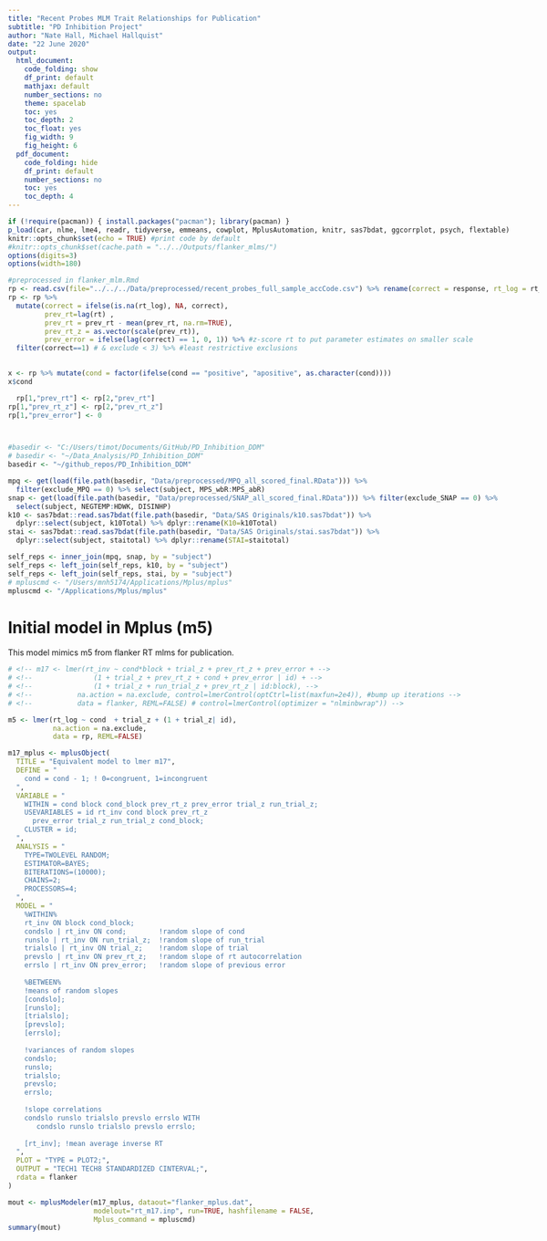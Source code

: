 ```yaml
---
title: "Recent Probes MLM Trait Relationships for Publication"
subtitle: "PD Inhibition Project"
author: "Nate Hall, Michael Hallquist"
date: "22 June 2020"
output:
  html_document:
    code_folding: show
    df_print: default
    mathjax: default
    number_sections: no
    theme: spacelab
    toc: yes
    toc_depth: 2
    toc_float: yes
    fig_width: 9 
    fig_height: 6 
  pdf_document:
    code_folding: hide
    df_print: default
    number_sections: no
    toc: yes
    toc_depth: 4
---
```

<style type="text/css">
body{ max-width: 2000px; margin: auto; padding: 1em; }
</style>

```r
if (!require(pacman)) { install.packages("pacman"); library(pacman) }
p_load(car, nlme, lme4, readr, tidyverse, emmeans, cowplot, MplusAutomation, knitr, sas7bdat, ggcorrplot, psych, flextable)
knitr::opts_chunk$set(echo = TRUE) #print code by default
#knitr::opts_chunk$set(cache.path = "../../Outputs/flanker_mlms/")
options(digits=3)
options(width=180)

#preprocessed in flanker_mlm.Rmd
rp <- read.csv(file="../../../Data/preprocessed/recent_probes_full_sample_accCode.csv") %>% rename(correct = response, rt_log = rt_log_trim_grp, conflict = cond, cond = stim, id = subj_idx) 
rp <- rp %>% 
  mutate(correct = ifelse(is.na(rt_log), NA, correct),
         prev_rt=lag(rt) ,
         prev_rt = prev_rt - mean(prev_rt, na.rm=TRUE),
         prev_rt_z = as.vector(scale(prev_rt)),
         prev_error = ifelse(lag(correct) == 1, 0, 1)) %>% #z-score rt to put parameter estimates on smaller scale
  filter(correct==1) # & exclude < 3) %>% #least restrictive exclusions
  

x <- rp %>% mutate(cond = factor(ifelse(cond == "positive", "apositive", as.character(cond))))
x$cond

  rp[1,"prev_rt"] <- rp[2,"prev_rt"]
rp[1,"prev_rt_z"] <- rp[2,"prev_rt_z"]
rp[1,"prev_error"] <- 0



#basedir <- "C:/Users/timot/Documents/GitHub/PD_Inhibition_DDM"
# basedir <- "~/Data_Analysis/PD_Inhibition_DDM" 
basedir <- "~/github_repos/PD_Inhibition_DDM" 

mpq <- get(load(file.path(basedir, "Data/preprocessed/MPQ_all_scored_final.RData"))) %>% 
  filter(exclude_MPQ == 0) %>% select(subject, MPS_wbR:MPS_abR)
snap <- get(load(file.path(basedir, "Data/preprocessed/SNAP_all_scored_final.RData"))) %>% filter(exclude_SNAP == 0) %>% 
  select(subject, NEGTEMP:HDWK, DISINHP)
k10 <- sas7bdat::read.sas7bdat(file.path(basedir, "Data/SAS Originals/k10.sas7bdat")) %>%
  dplyr::select(subject, k10Total) %>% dplyr::rename(K10=k10Total)
stai <- sas7bdat::read.sas7bdat(file.path(basedir, "Data/SAS Originals/stai.sas7bdat")) %>%
  dplyr::select(subject, staitotal) %>% dplyr::rename(STAI=staitotal)

self_reps <- inner_join(mpq, snap, by = "subject")
self_reps <- left_join(self_reps, k10, by = "subject")
self_reps <- left_join(self_reps, stai, by = "subject")
# mpluscmd <- "/Users/mnh5174/Applications/Mplus/mplus"
mpluscmd <- "/Applications/Mplus/mplus"
```


# Initial model in Mplus (m5)

This model mimics m5 from flanker RT mlms for publication. 

```r
# <!-- m17 <- lmer(rt_inv ~ cond*block + trial_z + prev_rt_z + prev_error + -->
# <!--               (1 + trial_z + prev_rt_z + cond + prev_error | id) + -->
# <!--               (1 + trial_z + run_trial_z + prev_rt_z | id:block), -->
# <!--           na.action = na.exclude, control=lmerControl(optCtrl=list(maxfun=2e4)), #bump up iterations -->
# <!--           data = flanker, REML=FALSE) # control=lmerControl(optimizer = "nlminbwrap")) -->

m5 <- lmer(rt_log ~ cond  + trial_z + (1 + trial_z| id),
           na.action = na.exclude,
           data = rp, REML=FALSE)

```

```r
m17_mplus <- mplusObject(
  TITLE = "Equivalent model to lmer m17",
  DEFINE = "
    cond = cond - 1; ! 0=congruent, 1=incongruent
  ",
  VARIABLE = "
    WITHIN = cond block cond_block prev_rt_z prev_error trial_z run_trial_z;
    USEVARIABLES = id rt_inv cond block prev_rt_z 
      prev_error trial_z run_trial_z cond_block;
    CLUSTER = id;
  ",
  ANALYSIS = "
    TYPE=TWOLEVEL RANDOM;
    ESTIMATOR=BAYES;
    BITERATIONS=(10000);
    CHAINS=2;
    PROCESSORS=4;
  ",
  MODEL = "
    %WITHIN%
    rt_inv ON block cond_block;
    condslo | rt_inv ON cond;        !random slope of cond
    runslo | rt_inv ON run_trial_z;  !random slope of run_trial
    trialslo | rt_inv ON trial_z;    !random slope of trial
    prevslo | rt_inv ON prev_rt_z;   !random slope of rt autocorrelation
    errslo | rt_inv ON prev_error;   !random slope of previous error
    
    %BETWEEN%
    !means of random slopes
    [condslo];
    [runslo];
    [trialslo];
    [prevslo];
    [errslo];
    
    !variances of random slopes
    condslo;
    runslo;
    trialslo;
    prevslo;
    errslo;
    
    !slope correlations
    condslo runslo trialslo prevslo errslo WITH
       condslo runslo trialslo prevslo errslo;
    
    [rt_inv]; !mean average inverse RT
  ",
  PLOT = "TYPE = PLOT2;",
  OUTPUT = "TECH1 TECH8 STANDARDIZED CINTERVAL;",
  rdata = flanker
)

mout <- mplusModeler(m17_mplus, dataout="flanker_mplus.dat", 
                     modelout="rt_m17.inp", run=TRUE, hashfilename = FALSE,
                     Mplus_command = mpluscmd)
summary(mout)
```



